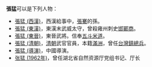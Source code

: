 '''張猛'''可以是下列人物：

* [[張猛_(西漢)|張猛 (西漢)]]，西漢給事中，[[張騫|張騫]]的孫。
* [[張猛_(東漢)|張猛 (東漢)]]，東漢末武威太守，曾殺雍州刺史[[邯鄲商|邯鄲商]]。
* [[張猛_(東晉)|張猛 (東晉)]]，東晉武將。信奉[[五斗米道|五斗米道]]。
* [[張猛_(清朝)|張猛 (清朝)]]，[[清朝|清朝]]武官官員，本籍[[滿洲|滿洲]]，曾任[[台灣鎮|台灣鎮]][[總兵|總兵]]。
* [[張猛_(導演)|張猛 (導演)]]，中國導演。
* [[张猛_(1962年)|张猛 (1962年)]]，曾任湖北省自然资源厅党组书记、厅长
{{disambig|Cat=二字張姓人名消歧義|M}}